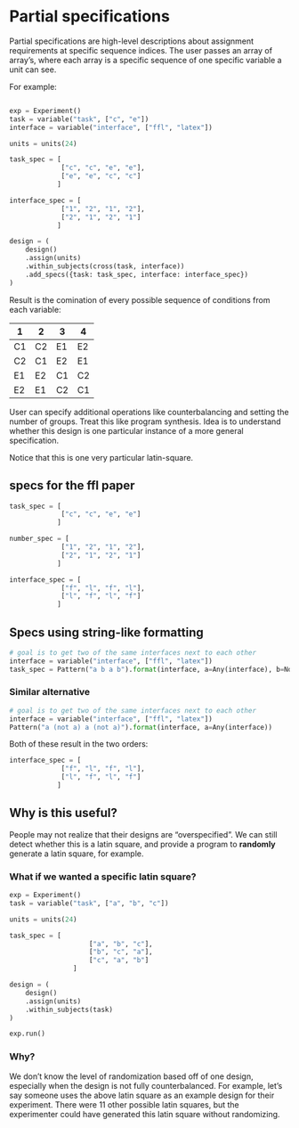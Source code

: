 <style>
    .table {
        width: 30%;
        text-align: center;
    }
    .table {
        background: white;
        color: black;
        word-wrap: break-word;
        text-align: center;
    }
</style>

# Partial specifications
Partial specifications are high-level descriptions about assignment requirements at specific sequence indices. The user passes an array of array's, where each array is a specific sequence of one specific variable a unit can see.

For example:

```python

exp = Experiment()
task = variable("task", ["c", "e"])
interface = variable("interface", ["ffl", "latex"])

units = units(24)

task_spec = [
             ["c", "c", "e", "e"],
             ["e", "e", "c", "c"]
            ]

interface_spec = [
             ["1", "2", "1", "2"],
             ["2", "1", "2", "1"]
            ]

design = (
    design()
    .assign(units)
    .within_subjects(cross(task, interface))
    .add_specs({task: task_spec, interface: interface_spec})
)
```

Result is the comination of every possible sequence of conditions from each variable:

|1|2|3|4 |
| ---  | --- | --- | --- |
| C1 | C2 | E1 | E2 |
| C2 | C1 | E2 | E1 |
| E1 | E2 | C1 | C2 |
| E2 | E1 | C2 | C1 |

User can specify additional operations like counterbalancing and setting the number of groups. Treat this like program synthesis. Idea is to understand whether this design is one particular instance of a more general specification. 

Notice that this is one very particular latin-square. 


## specs for the ffl paper
```python
task_spec = [
             ["c", "c", "e", "e"]
            ]

number_spec = [
             ["1", "2", "1", "2"],
             ["2", "1", "2", "1"]
            ]

interface_spec = [
             ["f", "l", "f", "l"],
             ["l", "f", "l", "f"]
            ]
```

## Specs using string-like formatting
```python
# goal is to get two of the same interfaces next to each other
interface = variable("interface", ["ffl", "latex"])
task_spec = Pattern("a b a b").format(interface, a=Any(interface), b=Not(a)) # this is kind of weird
```

### Similar alternative
```python
# goal is to get two of the same interfaces next to each other
interface = variable("interface", ["ffl", "latex"])
Pattern("a (not a) a (not a)").format(interface, a=Any(interface))
```

Both of these result in the two orders:
```python
interface_spec = [
             ["f", "l", "f", "l"],
             ["l", "f", "l", "f"]
            ]
```

## Why is this useful? 
People may not realize that their designs are "overspecified". We can still detect whether this is a latin square, and provide a program to **randomly** generate a latin square, for example. 

### What if we wanted a specific latin square?

```python
exp = Experiment()
task = variable("task", ["a", "b", "c"])

units = units(24)

task_spec = [
                    ["a", "b", "c"],
                    ["b", "c", "a"],
                    ["c", "a", "b"]
                ]

design = (
    design()
    .assign(units)
    .within_subjects(task)
)

exp.run()
```

### Why? 

We don't know the level of randomization based off of one design, especially when the design is not fully counterbalanced. For example, let's say someone uses the above latin square as an example design for their experiment. There were 11 other possible latin squares, but the experimenter could have generated this latin square without randomizing. 






